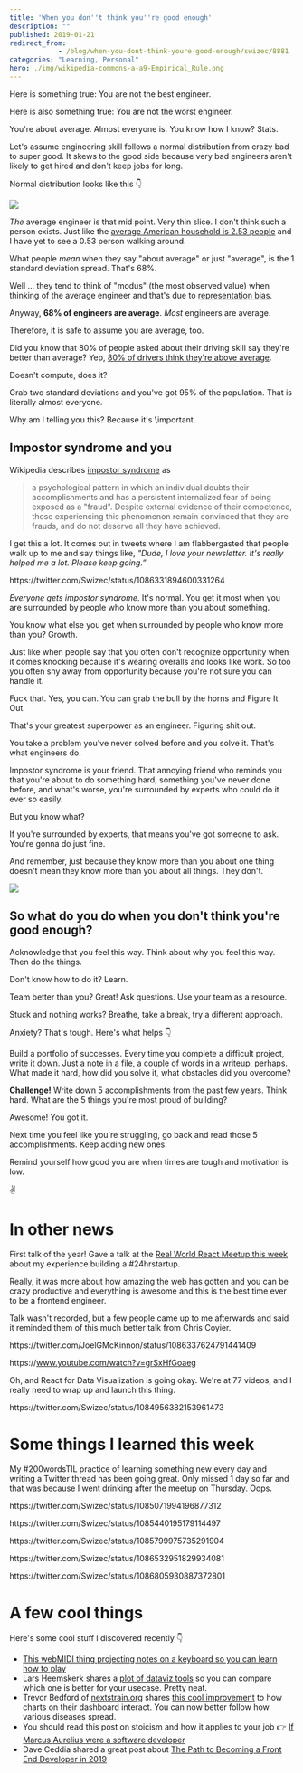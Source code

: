 ```yaml
---
title: 'When you don''t think you''re good enough'
description: ""
published: 2019-01-21
redirect_from: 
            - /blog/when-you-dont-think-youre-good-enough/swizec/8881
categories: "Learning, Personal"
hero: ./img/wikipedia-commons-a-a9-Empirical_Rule.png
---
```

Here is something true: You are not the best engineer.



Here is also something true: You are not the worst engineer.



You're about average. Almost everyone is. You know how I know? Stats.



Let's assume engineering skill follows a normal distribution from crazy bad to super good. It skews to the good side because very bad engineers aren't likely to get hired and don't keep jobs for long.



Normal distribution looks like this 👇



![](./img/wikipedia-commons-a-a9-Empirical_Rule.png)



_The_ average engineer is that mid point. Very thin slice. I don't think such a person exists. Just like the [average American household is 2.53 people](https://www.statista.com/statistics/183648/average-size-of-households-in-the-us/) and I have yet to see a 0.53 person walking around.



What people _mean_ when they say "about average" or just "average", is the 1 standard deviation spread. That's 68%.



Well … they tend to think of "modus" (the most observed value) when thinking of the average engineer and that's due to [representation bias](https://en.wikipedia.org/wiki/Representativeness_heuristic).



Anyway, **68% of engineers are average**. _Most_ engineers are average.



Therefore, it is safe to assume you are average, too.



Did you know that 80% of people asked about their driving skill say they're better than average? Yep, [80% of drivers think they're above average](https://www.ncbi.nlm.nih.gov/pubmed/3730094).



Doesn't compute, does it?



Grab two standard deviations and you've got 95% of the population. That is literally almost everyone.



Why am I telling you this? Because it's \\important.



## Impostor syndrome and you



Wikipedia describes [impostor syndrome](https://en.wikipedia.org/wiki/Impostor_syndrome) as



> a psychological pattern in which an individual doubts their accomplishments and has a persistent internalized fear of being exposed as a "fraud". Despite external evidence of their competence, those experiencing this phenomenon remain convinced that they are frauds, and do not deserve all they have achieved.



I get this a lot. It comes out in tweets where I am flabbergasted that people walk up to me and say things like, _"Dude, I love your newsletter. It's really helped me a lot. Please keep going.”_



https&#x3A;//twitter.com/Swizec/status/1086331894600331264



_Everyone gets impostor syndrome_. It's normal. You get it most when you are surrounded by people who know more than you about something.



You know what else you get when surrounded by people who know more than you? Growth.



Just like when people say that you often don't recognize opportunity when it comes knocking because it's wearing overalls and looks like work. So too you often shy away from opportunity because you're not sure you can handle it.



Fuck that. Yes, you can. You can grab the bull by the horns and Figure It Out.



That's your greatest superpower as an engineer. Figuring shit out.



You take a problem you've never solved before and you solve it. That's what engineers do.



Impostor syndrome is your friend. That annoying friend who reminds you that you're about to do something hard, something you've never done before, and what's worse, you're surrounded by experts who could do it ever so easily.



But you know what?



If you're surrounded by experts, that means you've got someone to ask. You're gonna do just fine.



And remember, just because they know more than you about one thing doesn't mean they know more than you about all things. They don't.



![](./img/b-wp-content-uploads-2018-11-What-I-know_1920x1080-1-1024x577.jpg)



## So what do you do when you don't think you're good enough?



Acknowledge that you feel this way. Think about why you feel this way. Then do the things.



Don't know how to do it? Learn.



Team better than you? Great! Ask questions. Use your team as a resource.



Stuck and nothing works? Breathe, take a break, try a different approach.



Anxiety? That's tough. Here's what helps 👇



Build a portfolio of successes. Every time you complete a difficult project, write it down. Just a note in a file, a couple of words in a writeup, perhaps. What made it hard, how did you solve it, what obstacles did you overcome?



**Challenge!** Write down 5 accomplishments from the past few years. Think hard. What are the 5 things you're most proud of building?



Awesome! You got it.



Next time you feel like you're struggling, go back and read those 5 accomplishments. Keep adding new ones.



Remind yourself how good you are when times are tough and motivation is low.



✌️



# In other news



First talk of the year! Gave a talk at the [Real World React Meetup this week](https://www.meetup.com/Real-World-React/events/256448268/) about my experience building a #24hrstartup.



Really, it was more about how amazing the web has gotten and you can be crazy productive and everything is awesome and this is the best time ever to be a frontend engineer.



Talk wasn't recorded, but a few people came up to me afterwards and said it reminded them of this much better talk from Chris Coyier.



https&#x3A;//twitter.com/JoelGMcKinnon/status/1086337624791441409



https&#x3A;//www.youtube.com/watch?v=grSxHfGoaeg



Oh, and React for Data Visualization is going okay. We're at 77 videos, and I really need to wrap up and launch this thing.



https&#x3A;//twitter.com/Swizec/status/1084956382153961473



# Some things I learned this week



My #200wordsTIL practice of learning something new every day and writing a Twitter thread has been going great. Only missed 1 day so far and that was because I went drinking after the meetup on Thursday. Oops.



https&#x3A;//twitter.com/Swizec/status/1085071994196877312



https&#x3A;//twitter.com/Swizec/status/1085440195179114497



https&#x3A;//twitter.com/Swizec/status/1085799975735291904



https&#x3A;//twitter.com/Swizec/status/1086532951829934081



https&#x3A;//twitter.com/Swizec/status/1086805930887372801



# A few cool things



Here's some cool stuff I discovered recently 👇



- [This webMIDI thing projecting notes on a keyboard so you can learn how to play](https://twitter.com/asutherland/status/1086488060664131589)
- Lars Heemskerk shares a [plot of dataviz tools](https://twitter.com/larsheemskerk/status/1085046655290753025) so you can compare which one is better for your usecase. Pretty neat.
- Trevor Bedford of [nextstrain.org](https://nextstrain.org) shares [this cool improvement](https://twitter.com/trvrb/status/844289196940410881) to how charts on their dashboard interact. You can now better follow how various diseases spread.
- You should read this post on stoicism and how it applies to your job 👉 [If Marcus Aurelius were a software developer](https://codeandtechno.com/posts/stoicism-for-developers/)
- Dave Ceddia shared a great post about [The Path to Becoming a Front End Developer in 2019](https://daveceddia.com/path-to-frontend-developer-2019/)